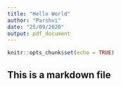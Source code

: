 ```yaml
---
title: "Hello World"
author: "Parshvi"
date: "25/09/2020"
output: pdf_document
---
```


```r
knitr::opts_chunk$set(echo = TRUE)
```

## This is a markdown file
